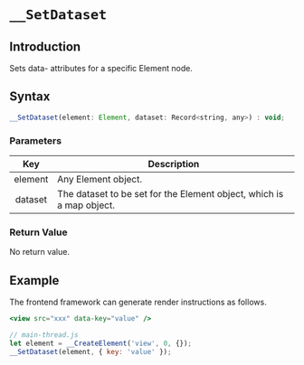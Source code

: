 # `__SetDataset`

## Introduction

Sets data- attributes for a specific Element node.

## Syntax

```jsx
__SetDataset(element: Element, dataset: Record<string, any>) : void;
```

### Parameters

|   Key   | Description                                                          |
| :-----: | -------------------------------------------------------------------- |
| element | Any Element object.                                                  |
| dataset | The dataset to be set for the Element object, which is a map object. |

### Return Value

No return value.

## Example

The frontend framework can generate render instructions as follows.

```jsx
<view src="xxx" data-key="value" />
```

```javascript
// main-thread.js
let element = __CreateElement('view', 0, {});
__SetDataset(element, { key: 'value' });
```
